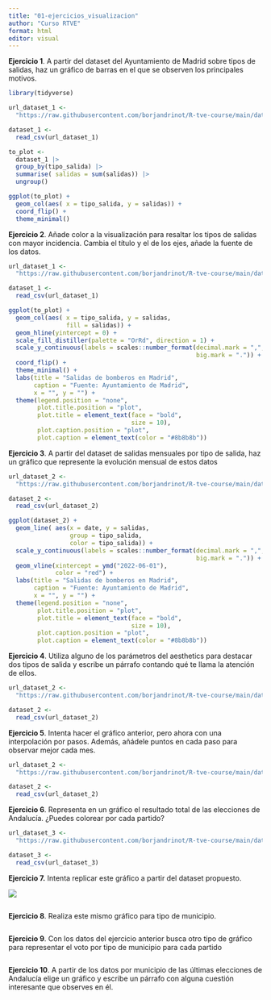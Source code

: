 ```yaml
---
title: "01-ejercicios_visualizacion"
author: "Curso RTVE"
format: html
editor: visual
---
```


**Ejercicio 1**. A partir del dataset del Ayuntamiento de Madrid sobre tipos de salidas, haz un gráfico de barras en el que se observen los principales motivos.

```r
library(tidyverse)

url_dataset_1 <- 
  "https://raw.githubusercontent.com/borjandrinot/R-tve-course/main/data_raw/data_bomberos_long.csv?token=GHSAT0AAAAAACBGV6DD3CKXQYP3D4STFQ6WZBVASHA"

dataset_1 <- 
  read_csv(url_dataset_1)

to_plot <- 
  dataset_1 |> 
  group_by(tipo_salida) |> 
  summarise( salidas = sum(salidas)) |> 
  ungroup()

ggplot(to_plot) +
  geom_col(aes( x = tipo_salida, y = salidas)) +
  coord_flip() +
  theme_minimal()

```

**Ejercicio 2**. Añade color a la visualización para resaltar los tipos de salidas con mayor incidencia. Cambia el título y el de los ejes, añade la fuente de los datos.

```r

url_dataset_1 <- 
  "https://raw.githubusercontent.com/borjandrinot/R-tve-course/main/data_raw/data_bomberos_long.csv?token=GHSAT0AAAAAACBGV6DD3CKXQYP3D4STFQ6WZBVASHA"

dataset_1 <- 
  read_csv(url_dataset_1)

ggplot(to_plot) +
  geom_col(aes( x = tipo_salida, y = salidas, 
                fill = salidas)) +
  geom_hline(yintercept = 0) +
  scale_fill_distiller(palette = "OrRd", direction = 1) +
  scale_y_continuous(labels = scales::number_format(decimal.mark = ",",
                                                    big.mark = ".")) + 
  coord_flip() +
  theme_minimal() +
  labs(title = "Salidas de bomberos en Madrid", 
       caption = "Fuente: Ayuntamiento de Madrid", 
       x = "", y = "") +
  theme(legend.position = "none",
        plot.title.position = "plot",
        plot.title = element_text(face = "bold",
                                  size = 10),
        plot.caption.position = "plot",
        plot.caption = element_text(color = "#8b8b8b"))

```

**Ejercicio 3**. A partir del dataset de salidas mensuales por tipo de salida, haz un gráfico que represente la evolución mensual de estos datos

```r

url_dataset_2 <- 
  "https://raw.githubusercontent.com/borjandrinot/R-tve-course/main/data_raw/data_bomberos_monthly.csv"

dataset_2 <- 
  read_csv(url_dataset_2) 

ggplot(dataset_2) +
  geom_line( aes(x = date, y = salidas, 
                 group = tipo_salida,
                 color = tipo_salida)) +
  scale_y_continuous(labels = scales::number_format(decimal.mark = ",",
                                                    big.mark = ".")) +
  geom_vline(xintercept = ymd("2022-06-01"),
             color = "red") +
  labs(title = "Salidas de bomberos en Madrid", 
       caption = "Fuente: Ayuntamiento de Madrid", 
       x = "", y = "") +
  theme(legend.position = "none",
        plot.title.position = "plot",
        plot.title = element_text(face = "bold",
                                  size = 10),
        plot.caption.position = "plot",
        plot.caption = element_text(color = "#8b8b8b"))
```

**Ejercicio 4**. Utiliza alguno de los parámetros del aesthetics para destacar dos tipos de salida y escribe un párrafo contando qué te llama la atención de ellos.

```r

url_dataset_2 <- 
  "https://raw.githubusercontent.com/borjandrinot/R-tve-course/main/data_raw/data_bomberos_monthly.csv"

dataset_2 <- 
  read_csv(url_dataset_2)
```

**Ejercicio 5**. Intenta hacer el gráfico anterior, pero ahora con una interpolación por pasos. Además, añádele puntos en cada paso para observar mejor cada mes.

```r

url_dataset_2 <- 
  "https://raw.githubusercontent.com/borjandrinot/R-tve-course/main/data_raw/data_bomberos_monthly.csv"

dataset_2 <- 
  read_csv(url_dataset_2)
```

**Ejercicio 6**. Representa en un gráfico el resultado total de las elecciones de Andalucía. ¿Puedes colorear por cada partido?

```r

url_dataset_3 <- 
  "https://raw.githubusercontent.com/borjandrinot/R-tve-course/main/data_raw/2022_andalucia_voto_total.csv"

dataset_3 <- 
  read_csv(url_dataset_3)
```

**Ejercicio 7.** Intenta replicar este gráfico a partir del dataset propuesto.

![](images/resultados_provs_andalucia.png)

```r

```

**Ejercicio 8**. Realiza este mismo gráfico para tipo de municipio.

```r

```

**Ejercicio 9**. Con los datos del ejercicio anterior busca otro tipo de gráfico para representar el voto por tipo de municipio para cada partido

```r

```

**Ejercicio 10**. A partir de los datos por municipio de las últimas elecciones de Andalucía elige un gráfico y escribe un párrafo con alguna cuestión interesante que observes en él.

```r

```
